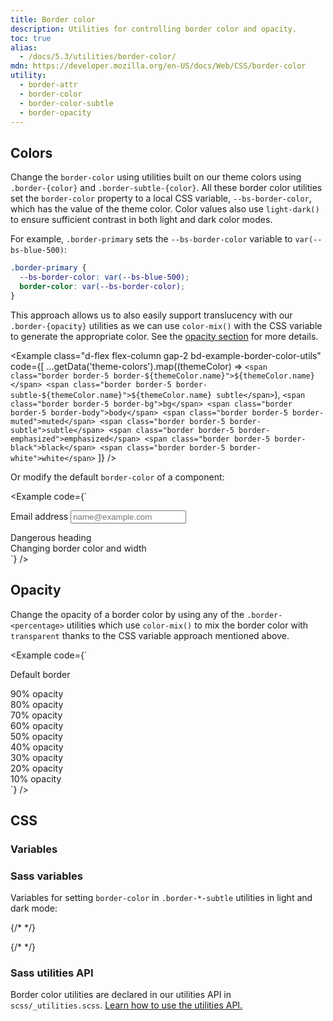 ```yaml
---
title: Border color
description: Utilities for controlling border color and opacity.
toc: true
alias:
  - /docs/5.3/utilities/border-color/
mdn: https://developer.mozilla.org/en-US/docs/Web/CSS/border-color
utility:
  - border-attr
  - border-color
  - border-color-subtle
  - border-opacity
---
```



## Colors

Change the `border-color` using utilities built on our theme colors using `.border-{color}` and `.border-subtle-{color}`. All these border color utilities set the `border-color` property to a local CSS variable, `--bs-border-color`, which has the value of the theme color. Color values also use `light-dark()` to ensure sufficient contrast in both light and dark color modes.

For example, `.border-primary` sets the `--bs-border-color` variable to `var(--bs-blue-500)`:

```css
.border-primary {
  --bs-border-color: var(--bs-blue-500);
  border-color: var(--bs-border-color);
}
```

This approach allows us to also easily support translucency with our `.border-{opacity}` utilities as we can use `color-mix()` with the CSS variable to generate the appropriate color. See the [opacity section](#opacity) for more details.

<Example class="d-flex flex-column gap-2 bd-example-border-color-utils" code={[
  ...getData('theme-colors').map((themeColor) => `<span class="border border-5 border-${themeColor.name}">${themeColor.name}</span>
<span class="border border-5 border-subtle-${themeColor.name}">${themeColor.name} subtle</span>`),
  `<span class="border border-5 border-bg">bg</span>
  <span class="border border-5 border-body">body</span>
  <span class="border border-5 border-muted">muted</span>
  <span class="border border-5 border-subtle">subtle</span>
  <span class="border border-5 border-emphasized">emphasized</span>
  <span class="border border-5 border-black">black</span>
<span class="border border-5 border-white">white</span>`
]} />

Or modify the default `border-color` of a component:

<Example code={`<div class="mb-4">
    <label for="exampleFormControlInput1" class="form-label">Email address</label>
    <input type="email" class="form-control border-success" id="exampleFormControlInput1" placeholder="name@example.com">
  </div>

  <div class="h4 pb-2 mb-4 text-danger border-bottom border-danger">
    Dangerous heading
  </div>

  <div class="p-3 bg-info bg-10 border border-info border-start-0 rounded-end">
    Changing border color and width
  </div>`} />

## Opacity

Change the opacity of a border color by using any of the `.border-<percentage>` utilities which use `color-mix()` to mix the border color with `transparent` thanks to the CSS variable approach mentioned above.

<Example code={`<div class="border border-5 border-primary p-2 mb-2">Default border</div>
<div class="border border-5 border-primary border-90 p-2 mb-2">90% opacity</div>
<div class="border border-5 border-primary border-80 p-2 mb-2">80% opacity</div>
<div class="border border-5 border-primary border-70 p-2 mb-2">70% opacity</div>
<div class="border border-5 border-primary border-60 p-2 mb-2">60% opacity</div>
<div class="border border-5 border-primary border-50 p-2 mb-2">50% opacity</div>
<div class="border border-5 border-primary border-40 p-2 mb-2">40% opacity</div>
<div class="border border-5 border-primary border-30 p-2 mb-2">30% opacity</div>
<div class="border border-5 border-primary border-20 p-2 mb-2">20% opacity</div>
<div class="border border-5 border-primary border-10 p-2">10% opacity</div>`} />

## CSS

### Variables

<ScssDocs name="root-border-var" file="scss/_root.scss" />

### Sass variables

Variables for setting `border-color` in `.border-*-subtle` utilities in light and dark mode:

{/* <ScssDocs name="theme-border-subtle-variables" file="scss/_variables.scss" /> */}

{/* <ScssDocs name="theme-border-subtle-dark-variables" file="scss/_variables-dark.scss" /> */}

### Sass utilities API

Border color utilities are declared in our utilities API in `scss/_utilities.scss`. [Learn how to use the utilities API.]([[docsref:/utilities/api#using-the-api]])

<ScssDocs name="utils-border-color" file="scss/_utilities.scss" />
